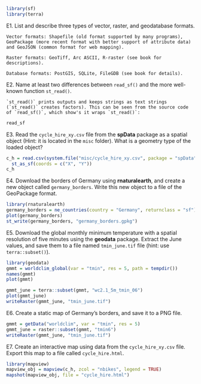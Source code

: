 ```r
library(sf)
library(terra)
```

E1. List and describe three types of vector, raster, and geodatabase formats.

```asis
Vector formats: Shapefile (old format supported by many programs), GeoPackage (more recent format with better support of attribute data) and GeoJSON (common format for web mapping).

Raster formats: GeoTiff, Arc ASCII, R-raster (see book for descriptions).

Database formats: PostGIS, SQLite, FileGDB (see book for details).
```


E2. Name at least two differences between `read_sf()` and the more well-known function `st_read()`.

```asis
`st_read()` prints outputs and keeps strings as text strings (`st_read()` creates factors). This can be seen from the source code of `read_sf()`, which show's it wraps `st_read()`:
```

```r
read_sf
```

E3. Read the `cycle_hire_xy.csv` file from the **spData** package as a spatial object (Hint: it is located in the `misc` folder).
What is a geometry type of the loaded object? 

```r
c_h = read.csv(system.file("misc/cycle_hire_xy.csv", package = "spData")) %>% 
  st_as_sf(coords = c("X", "Y"))
c_h
```

E4. Download the borders of Germany using **rnaturalearth**, and create a new object called `germany_borders`.
Write this new object to a file of the GeoPackage format.

```r
library(rnaturalearth)
germany_borders = ne_countries(country = "Germany", returnclass = "sf")
plot(germany_borders)
st_write(germany_borders, "germany_borders.gpkg")
```

E5. Download the global monthly minimum temperature with a spatial resolution of five minutes using the **geodata** package.
Extract the June values, and save them to a file named `tmin_june.tif` file (hint: use `terra::subset()`).

```r
library(geodata)
gmmt = worldclim_global(var = "tmin", res = 5, path = tempdir())
names(gmmt)
plot(gmmt)

gmmt_june = terra::subset(gmmt, "wc2.1_5m_tmin_06")
plot(gmmt_june)
writeRaster(gmmt_june, "tmin_june.tif")
```

E6. Create a static map of Germany's borders, and save it to a PNG file.

```r
gmmt = getData("worldclim", var = "tmin", res = 5)
gmmt_june = raster::subset(gmmt, "tmin6")
writeRaster(gmmt_june, "tmin_june.tif")
```

E7. Create an interactive map using data from the `cycle_hire_xy.csv` file. 
Export this map to a file called `cycle_hire.html`.

```r
library(mapview)
mapview_obj = mapview(c_h, zcol = "nbikes", legend = TRUE)
mapshot(mapview_obj, file = "cycle_hire.html")
```
